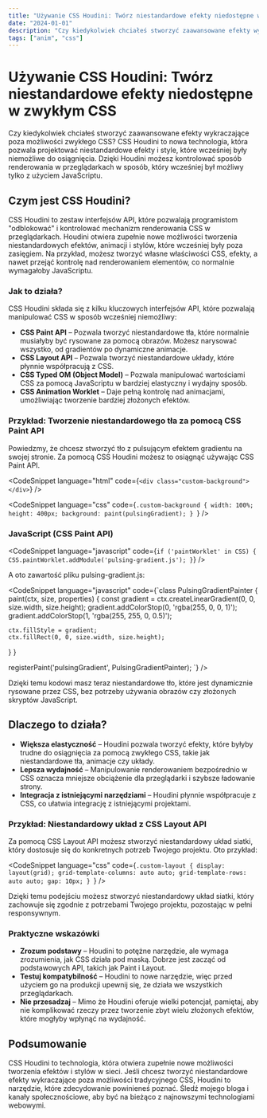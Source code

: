 ```yaml
---
title: "Używanie CSS Houdini: Twórz niestandardowe efekty niedostępne w zwykłym CSS"
date: "2024-01-01"
description: "Czy kiedykolwiek chciałeś stworzyć zaawansowane efekty wykraczające poza możliwości zwykłego CSS? CSS Houdini to nowa technologia, która pozwala projektować niestandardowe efekty i style, które wcześniej były niemożliwe do osiągnięcia. Dowiedz się, jak CSS Houdini może zmienić sposób, w jaki tworzysz strony internetowe."
tags: ["anim", "css"]
---
```


# Używanie CSS Houdini: Twórz niestandardowe efekty niedostępne w zwykłym CSS

Czy kiedykolwiek chciałeś stworzyć zaawansowane efekty wykraczające poza możliwości zwykłego CSS? CSS Houdini to nowa technologia, która pozwala projektować niestandardowe efekty i style, które wcześniej były niemożliwe do osiągnięcia. Dzięki Houdini możesz kontrolować sposób renderowania w przeglądarkach w sposób, który wcześniej był możliwy tylko z użyciem JavaScriptu.

## Czym jest CSS Houdini?

CSS Houdini to zestaw interfejsów API, które pozwalają programistom "odblokować" i kontrolować mechanizm renderowania CSS w przeglądarkach. Houdini otwiera zupełnie nowe możliwości tworzenia niestandardowych efektów, animacji i stylów, które wcześniej były poza zasięgiem. Na przykład, możesz tworzyć własne właściwości CSS, efekty, a nawet przejąć kontrolę nad renderowaniem elementów, co normalnie wymagałoby JavaScriptu.

### Jak to działa?

CSS Houdini składa się z kilku kluczowych interfejsów API, które pozwalają manipulować CSS w sposób wcześniej niemożliwy:

-   **CSS Paint API** – Pozwala tworzyć niestandardowe tła, które normalnie musiałyby być rysowane za pomocą obrazów. Możesz narysować wszystko, od gradientów po dynamiczne animacje.
-   **CSS Layout API** – Pozwala tworzyć niestandardowe układy, które płynnie współpracują z CSS.
-   **CSS Typed OM (Object Model)** – Pozwala manipulować wartościami CSS za pomocą JavaScriptu w bardziej elastyczny i wydajny sposób.
-   **CSS Animation Worklet** – Daje pełną kontrolę nad animacjami, umożliwiając tworzenie bardziej złożonych efektów.

### Przykład: Tworzenie niestandardowego tła za pomocą CSS Paint API

Powiedzmy, że chcesz stworzyć tło z pulsującym efektem gradientu na swojej stronie. Za pomocą CSS Houdini możesz to osiągnąć używając CSS Paint API.

<CodeSnippet language="html" code={`<div class="custom-background"></div>`} />

<CodeSnippet
    language="css"
    code={`.custom-background {
  width: 100%;
  height: 400px;
  background: paint(pulsingGradient);
}
`}
/>

### JavaScript (CSS Paint API)

<CodeSnippet
    language="javascript"
    code={`if ('paintWorklet' in CSS) {
  CSS.paintWorklet.addModule('pulsing-gradient.js');
}`}
/>

A oto zawartość pliku pulsing-gradient.js:

<CodeSnippet language="javascript" code={`class PulsingGradientPainter {
  paint(ctx, size, properties) {
    const gradient = ctx.createLinearGradient(0, 0, size.width, size.height);
    gradient.addColorStop(0, 'rgba(255, 0, 0, 1)');
    gradient.addColorStop(1, 'rgba(255, 255, 0, 0.5)');

    ctx.fillStyle = gradient;
    ctx.fillRect(0, 0, size.width, size.height);

}
}

registerPaint('pulsingGradient', PulsingGradientPainter);
`} />

Dzięki temu kodowi masz teraz niestandardowe tło, które jest dynamicznie rysowane przez CSS, bez potrzeby używania obrazów czy złożonych skryptów JavaScript.

## Dlaczego to działa?

-   **Większa elastyczność** – Houdini pozwala tworzyć efekty, które byłyby trudne do osiągnięcia za pomocą zwykłego CSS, takie jak niestandardowe tła, animacje czy układy.
-   **Lepsza wydajność** – Manipulowanie renderowaniem bezpośrednio w CSS oznacza mniejsze obciążenie dla przeglądarki i szybsze ładowanie strony.
-   **Integracja z istniejącymi narzędziami** – Houdini płynnie współpracuje z CSS, co ułatwia integrację z istniejącymi projektami.

### Przykład: Niestandardowy układ z CSS Layout API

Za pomocą CSS Layout API możesz stworzyć niestandardowy układ siatki, który dostosuje się do konkretnych potrzeb Twojego projektu. Oto przykład:

<CodeSnippet
    language="css"
    code={`.custom-layout {
  display: layout(grid);
  grid-template-columns: auto auto;
  grid-template-rows: auto auto;
  gap: 10px;
}
`}
/>

Dzięki temu podejściu możesz stworzyć niestandardowy układ siatki, który zachowuje się zgodnie z potrzebami Twojego projektu, pozostając w pełni responsywnym.

### Praktyczne wskazówki

-   **Zrozum podstawy** – Houdini to potężne narzędzie, ale wymaga zrozumienia, jak CSS działa pod maską. Dobrze jest zacząć od podstawowych API, takich jak Paint i Layout.
-   **Testuj kompatybilność** – Houdini to nowe narzędzie, więc przed użyciem go na produkcji upewnij się, że działa we wszystkich przeglądarkach.
-   **Nie przesadzaj** – Mimo że Houdini oferuje wielki potencjał, pamiętaj, aby nie komplikować rzeczy przez tworzenie zbyt wielu złożonych efektów, które mogłyby wpłynąć na wydajność.

## Podsumowanie

CSS Houdini to technologia, która otwiera zupełnie nowe możliwości tworzenia efektów i stylów w sieci. Jeśli chcesz tworzyć niestandardowe efekty wykraczające poza możliwości tradycyjnego CSS, Houdini to narzędzie, które zdecydowanie powinieneś poznać. Śledź mojego bloga i kanały społecznościowe, aby być na bieżąco z najnowszymi technologiami webowymi.
